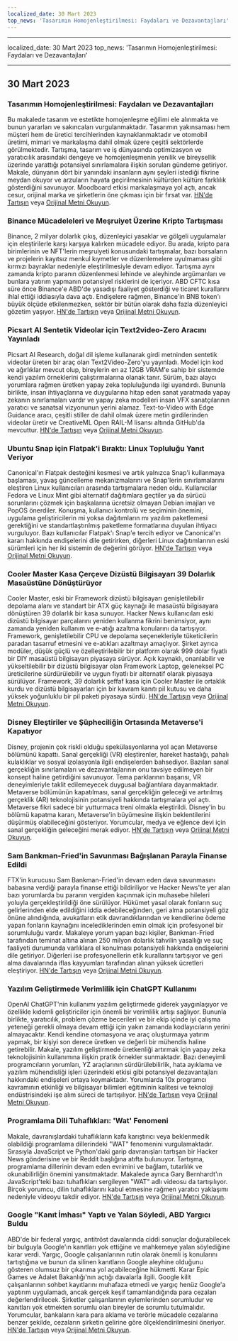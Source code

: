 ```yaml
---
localized_date: 30 Mart 2023
top_news: 'Tasarımın Homojenleştirilmesi: Faydaları ve Dezavantajları'
---
```


---

localized_date: 30 Mart 2023
top_news: 'Tasarımın Homojenleştirilmesi: Faydaları ve Dezavantajları'

---



<CallToAction />

<Steps>

## 30 Mart 2023

### Tasarımın Homojenleştirilmesi: Faydaları ve Dezavantajları

Bu makalede tasarım ve estetikte homojenleşme eğilimi ele alınmakta ve bunun yararları ve sakıncaları vurgulanmaktadır. Tasarımın yakınsaması hem müşteri hem de üretici tercihlerinden kaynaklanmaktadır ve otomobil üretimi, mimari ve markalaşma dahil olmak üzere çeşitli sektörlerde görülmektedir. Tartışma, tasarım ve iş dünyasında optimizasyon ve yaratıcılık arasındaki dengeye ve homojenleşmenin yenilik ve bireysellik üzerinde yarattığı potansiyel sınırlamalara ilişkin soruları gündeme getiriyor. Makale, dünyanın dört bir yanındaki insanların aynı şeyleri istediği fikrine meydan okuyor ve arzuların hayata geçirilmesinin kültürden kültüre farklılık gösterdiğini savunuyor. Moodboard etkisi markalaşmaya yol açtı, ancak cesur, orijinal marka ve şirketlerin öne çıkması için bir fırsat var.
[HN'de Tartışın](http://news.ycombinator.com/item?id=35355703) veya [Orijinal Metni Okuyun](https://www.alexmurrell.co.uk/articles/the-age-of-average).

### Binance Mücadeleleri ve Meşruiyet Üzerine Kripto Tartışması

Binance, 2 milyar dolarlık çıkış, düzenleyici yasaklar ve gölgeli uygulamalar için eleştirilerle karşı karşıya kalırken mücadele ediyor. Bu arada, kripto para birimlerinin ve NFT'lerin meşruiyeti konusundaki tartışmalar, bazı borsaların ve projelerin kayıtsız menkul kıymetler ve düzenlemelere uyulmaması gibi kırmızı bayraklar nedeniyle eleştirilmesiyle devam ediyor. Tartışma aynı zamanda kripto paranın düzenlenmesi lehinde ve aleyhinde argümanları ve bunlara yatırım yapmanın potansiyel risklerini de içeriyor. ABD CFTC kısa süre önce Binance'e ABD'de yasadışı faaliyet gösterdiği ve ticaret kurallarını ihlal ettiği iddiasıyla dava açtı. Endişelere rağmen, Binance'in BNB token'ı büyük ölçüde etkilenmezken, sektör bir bütün olarak daha fazla düzenleyici gözetim yaşıyor.
[HN'de Tartışın](http://news.ycombinator.com/item?id=35351805) veya [Orijinal Metni Okuyun](https://www.wsj.com/articles/binance-sees-2-billion-in-outflows-as-troubles-compound-9a136e21).

### Picsart AI Sentetik Videolar için Text2video-Zero Aracını Yayınladı

Picsart AI Research, doğal dil işleme kullanarak girdi metninden sentetik videolar üreten bir araç olan Text2Video-Zero'yu yayınladı. Model için kod ve ağırlıklar mevcut olup, bireylerin en az 12GB VRAM'e sahip bir sistemde kendi yazılım örneklerini çalıştırmalarına olanak tanır. Sürüm, bazı alaycı yorumlara rağmen üretken yapay zeka topluluğunda ilgi uyandırdı. Bununla birlikte, insan ihtiyaçlarına ve duygularına hitap eden sanat yaratmada yapay zekanın sınırlamaları vardır ve yapay zeka modelleri insan VFX sanatçılarının yaratıcı ve sanatsal vizyonunun yerini alamaz. Text-to-Video with Edge Guidance aracı, çeşitli stiller de dahil olmak üzere metin girdilerinden videolar üretir ve CreativeML Open RAIL-M lisansı altında GitHub'da mevcuttur.
[HN'de Tartışın](http://news.ycombinator.com/item?id=35352452) veya [Orijinal Metni Okuyun](https://github.com/Picsart-AI-Research/Text2Video-Zero).

### Ubuntu Snap için Flatpak'i Bıraktı: Linux Topluluğu Yanıt Veriyor

Canonical'ın Flatpak desteğini kesmesi ve artık yalnızca Snap'i kullanmaya başlaması, yavaş güncelleme mekanizmalarını ve Snap'lerin sınırlamalarını eleştiren Linux kullanıcıları arasında tartışmalara neden oldu. Kullanıcılar Fedora ve Linux Mint gibi alternatif dağıtımlara geçtiler ya da sürücü sorunlarını çözmek için başkalarına ücretsiz olmayan Debian imajları ve PopOS önerdiler. Konuşma, kullanıcı kontrolü ve seçiminin önemini, uygulama geliştiricilerin mi yoksa dağıtımların mı yazılım paketlemesi gerektiğini ve standartlaştırılmış paketleme formatlarına duyulan ihtiyacı vurguluyor. Bazı kullanıcılar Flatpak'ı Snap'e tercih ediyor ve Canonical'ın kararı hakkında endişelerini dile getirirken, diğerleri Linux dağıtımlarının eski sürümleri için her iki sistemin de değerini görüyor.
[HN'de Tartışın](http://news.ycombinator.com/item?id=35354729) veya [Orijinal Metni Okuyun](https://lwn.net/SubscriberLink/927262/6adb2350e2b0d2ce/).

### Cooler Master Kasa Çerçeve Dizüstü Bilgisayarı 39 Dolarlık Masaüstüne Dönüştürüyor

Cooler Master, eski bir Framework dizüstü bilgisayarı genişletilebilir depolama alanı ve standart bir ATX güç kaynağı ile masaüstü bilgisayara dönüştüren 39 dolarlık bir kasa sunuyor. Hacker News kullanıcıları eski dizüstü bilgisayar parçalarını yeniden kullanma fikrini benimsiyor, aynı zamanda yeniden kullanım ve e-atığı azaltma konularını da tartışıyor. Framework, genişletilebilir CPU ve depolama seçenekleriyle tüketicilerin paradan tasarruf etmesini ve e-atıkları azaltmayı amaçlıyor. Şirket ayrıca modüler, düşük güçlü ve özelleştirilebilir bir platform olarak 999 dolar fiyatlı bir DIY masaüstü bilgisayarı piyasaya sürüyor. Açık kaynaklı, onarılabilir ve yükseltilebilir bir dizüstü bilgisayar olan Framework Laptop, geleneksel PC üreticilerine sürdürülebilir ve uygun fiyatlı bir alternatif olarak piyasaya sürülüyor. Framework, 39 dolarlık şeffaf kasa için Cooler Master ile ortaklık kurdu ve dizüstü bilgisayarları için bir kavram kanıtı pil kutusu ve daha yüksek yoğunluklu bir pil paketi piyasaya sürdü.
[HN'de Tartışın](http://news.ycombinator.com/item?id=35350288) veya [Orijinal Metni Okuyun](https://www.theverge.com/2023/3/23/23652939/framework-cooler-master-sff-pc-case).

### Disney Eleştiriler ve Şüpheciliğin Ortasında Metaverse'i Kapatıyor

Disney, projenin çok riskli olduğu spekülasyonlarına yol açan Metaverse bölümünü kapattı. Sanal gerçekliği (VR) eleştirenler, hareket hastalığı, pahalı kulaklıklar ve sosyal izolasyonla ilgili endişelerden bahsediyor. Bazıları sanal gerçekliğin sınırlamaları ve dezavantajlarının onu tavsiye edilmeyen bir konsept haline getirdiğini savunuyor. Tema parklarının başarısı, VR deneyimleriyle taklit edilemeyecek duygusal bağlantılara dayanmaktadır. Metaverse bölümünün kapatılması, sanal gerçekliğin geleceği ve artırılmış gerçeklik (AR) teknolojisinin potansiyeli hakkında tartışmalara yol açtı. Metaverse fikri sadece bir yutturmaca treni olmakla eleştirildi. Disney'in bu bölümü kapatma kararı, Metaverse'in büyümesine ilişkin beklentilerini düşürmüş olabileceğini gösteriyor. Yorumcular, medya ve eğlence devi için sanal gerçekliğin geleceğini merak ediyor.
[HN'de Tartışın](http://news.ycombinator.com/item?id=35350952) veya [Orijinal Metni Okuyun](https://www.wsj.com/articles/disney-eliminates-its-metaverse-division-as-part-of-companys-layoffs-plan-94b03650).

### Sam Bankman-Fried'in Savunması Bağışlanan Parayla Finanse Edildi

FTX'in kurucusu Sam Bankman-Fried'in devam eden dava savunmasını babasına verdiği parayla finanse ettiği bildiriliyor ve Hacker News'te yer alan bazı yorumlarda bu paranın vergiden kaçınmak için muhasebe hileleri yoluyla gerçekleştirildiği öne sürülüyor. Hükümet yasal olarak fonların suç gelirlerinden elde edildiğini iddia edebileceğinden, geri alma potansiyeli göz önüne alındığında, avukatların etik davrandıklarından ve kendilerine ödeme yapan fonların kaynağını incelediklerinden emin olmak için profesyonel bir sorumluluğu vardır. Makaleye yorum yapan bazı kişiler, Bankman-Fried tarafından teminat altına alınan 250 milyon dolarlık tahvilin yasallığı ve suç faaliyeti durumunda varlıklara el konulması potansiyeli hakkında endişelerini dile getiriyor. Diğerleri ise profesyonellerin etik kurallarını tartışıyor ve geri alma davalarında iflas kayyumları tarafından alınan yüksek ücretleri eleştiriyor.
[HN'de Tartışın](http://news.ycombinator.com/item?id=35358698) veya [Orijinal Metni Okuyun](https://www.forbes.com/sites/sarahemerson/2023/03/29/sam-bankman-fried-legal-fees-funded-by-alameda-money-gifted-to-father-joe-bankman/).

### Yazılım Geliştirmede Verimlilik için ChatGPT Kullanımı

OpenAI ChatGPT'nin kullanımı yazılım geliştirmede giderek yaygınlaşıyor ve özellikle kıdemli geliştiriciler için önemli bir verimlilik artışı sağlıyor. Bununla birlikte, yaratıcılık, problem çözme becerileri ve bir ekip içinde iyi çalışma yeteneği gerekli olmaya devam ettiği için yakın zamanda kodlayıcıların yerini almayacaktır. Kendi kendine otomasyona ve araç oluşturmaya yatırım yapmak, bir kişiyi son derece üretken ve değerli bir mühendis haline getirebilir. Makale, yazılım geliştirmede üretkenliği artırmak için yapay zeka teknolojisinin kullanımına ilişkin pratik örnekler sunmaktadır. Bazı deneyimli programcıların yorumları, YZ araçlarının sürdürülebilirlik, hata ayıklama ve yazılım mühendisliği işleri üzerindeki etkisi gibi potansiyel dezavantajları hakkındaki endişeleri ortaya koymaktadır. Yorumlarda 10x programcı kavramının etkinliği ve bilgisayar bilimleri eğitiminin kalitesi ve teknoloji endüstrisindeki işe alım süreci de tartışılıyor.
[HN'de Tartışın](http://news.ycombinator.com/item?id=35356054) veya [Orijinal Metni Okuyun](https://kadekillary.work/posts/1000x-eng/).

### Programlama Dili Tuhaflıkları: 'Wat' Fenomeni

Makale, davranışlardaki tuhaflıkların kafa karıştırıcı veya beklenmedik olabildiği programlama dillerindeki "WAT" fenomenini vurgulamaktadır. Sırasıyla JavaScript ve Python'daki garip davranışları tartışan bir Hacker News gönderisine ve bir Reddit başlığına atıfta bulunuyor. Tartışma, programlama dillerinin devam eden evrimini ve bağlam, tutarlılık ve okunabilirliğin önemini yansıtmaktadır. Makalede ayrıca Gary Bernhardt'ın JavaScript'teki bazı tuhaflıkları sergileyen "WAT" adlı videosu da tartışılıyor. Birçok yorumcu, dilin tuhaflıklarını kabul etmesine rağmen yaratıcı yaklaşımı nedeniyle videoyu takdir ediyor.
[HN'de Tartışın](http://news.ycombinator.com/item?id=35363044) veya [Orijinal Metni Okuyun](https://www.destroyallsoftware.com/talks/wat).

### Google "Kanıt İmhası" Yaptı ve Yalan Söyledi, ABD Yargıcı Buldu

ABD'de bir federal yargıç, antitröst davalarında ciddi sonuçlar doğurabilecek bir bulguyla Google'ın kanıtları yok ettiğine ve mahkemeye yalan söylediğine karar verdi. Yargıç, Google çalışanlarının rutin olarak önemli iş konularını tartıştığına ve bunun da silinen kanıtların Google aleyhine olduğunu gösteren olumsuz bir çıkarıma yol açabileceğine hükmetti. Karar Epic Games ve Adalet Bakanlığı'nın açtığı davalarla ilgili. Google kilit çalışanlarının sohbet kayıtlarını muhafaza etmedi ve yargıç henüz Google'a yaptırım uygulamadı, ancak gerçek keşif tamamlandığında para cezaları değerlendirilecek. Şirketler çalışanlarının eylemlerinden sorumludur ve kanıtları yok etmekten sorumlu olan bireyler de sorumlu tutulmalıdır. Yorumcular, bankaların kara para aklama ve terörle mücadele cezalarına benzer şekilde, cezaların şirketin gelirine göre ölçeklendirilmesini öneriyor.
[HN'de Tartışın](http://news.ycombinator.com/item?id=35363095) veya [Orijinal Metni Okuyun](https://storage.courtlistener.com/recap/gov.uscourts.cand.373179/gov.uscourts.cand.373179.469.0.pdf).

</Steps>

